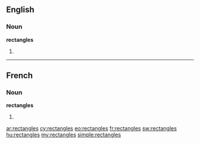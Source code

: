 ==English==

===Noun===
'''rectangles'''

# {{plural of|rectangle}}

----

==French==

===Noun===
'''rectangles''' {{m}}

# {{plural of|rectangle|lang=fr}}

[[ar:rectangles]]
[[cy:rectangles]]
[[eo:rectangles]]
[[fr:rectangles]]
[[sw:rectangles]]
[[hu:rectangles]]
[[my:rectangles]]
[[simple:rectangles]]